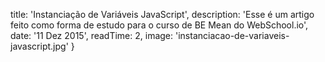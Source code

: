   title: 'Instanciação de Variáveis JavaScript',
  description: 'Esse é um artigo feito como forma de estudo para o curso de BE Mean do WebSchool.io',
  date: '11 Dez 2015',
  readTime: 2,
  image: 'instanciacao-de-variaveis-javascript.jpg'
}
